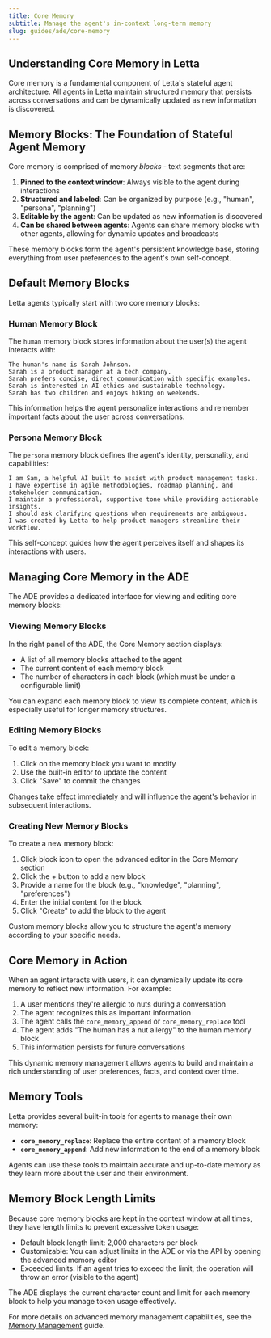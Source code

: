 ```yaml
---
title: Core Memory
subtitle: Manage the agent's in-context long-term memory
slug: guides/ade/core-memory
---
```


## Understanding Core Memory in Letta

Core memory is a fundamental component of Letta's stateful agent architecture. All agents in Letta maintain structured memory that persists across conversations and can be dynamically updated as new information is discovered.

## Memory Blocks: The Foundation of Stateful Agent Memory

Core memory is comprised of memory *blocks* - text segments that are:

1. **Pinned to the context window**: Always visible to the agent during interactions
2. **Structured and labeled**: Can be organized by purpose (e.g., "human", "persona", "planning")
3. **Editable by the agent**: Can be updated as new information is discovered
4. **Can be shared between agents**: Agents can share memory blocks with other agents, allowing for dynamic updates and broadcasts

These memory blocks form the agent's persistent knowledge base, storing everything from user preferences to the agent's own self-concept.

## Default Memory Blocks

Letta agents typically start with two core memory blocks:

### Human Memory Block

The `human` memory block stores information about the user(s) the agent interacts with:

```
The human's name is Sarah Johnson.
Sarah is a product manager at a tech company.
Sarah prefers concise, direct communication with specific examples.
Sarah is interested in AI ethics and sustainable technology.
Sarah has two children and enjoys hiking on weekends.
```

This information helps the agent personalize interactions and remember important facts about the user across conversations.

### Persona Memory Block

The `persona` memory block defines the agent's identity, personality, and capabilities:

```
I am Sam, a helpful AI built to assist with product management tasks.
I have expertise in agile methodologies, roadmap planning, and stakeholder communication.
I maintain a professional, supportive tone while providing actionable insights.
I should ask clarifying questions when requirements are ambiguous.
I was created by Letta to help product managers streamline their workflow.
```

This self-concept guides how the agent perceives itself and shapes its interactions with users.

## Managing Core Memory in the ADE

The ADE provides a dedicated interface for viewing and editing core memory blocks:

### Viewing Memory Blocks

In the right panel of the ADE, the Core Memory section displays:

- A list of all memory blocks attached to the agent
- The current content of each memory block
- The number of characters in each block (which must be under a configurable limit)

You can expand each memory block to view its complete content, which is especially useful for longer memory structures.

### Editing Memory Blocks

To edit a memory block:

1. Click on the memory block you want to modify
2. Use the built-in editor to update the content
3. Click "Save" to commit the changes

Changes take effect immediately and will influence the agent's behavior in subsequent interactions.

### Creating New Memory Blocks

To create a new memory block:

1. Click block icon to open the advanced editor in the Core Memory section
2. Click the + button to add a new block
3. Provide a name for the block (e.g., "knowledge", "planning", "preferences")
4. Enter the initial content for the block
5. Click "Create" to add the block to the agent

Custom memory blocks allow you to structure the agent's memory according to your specific needs.

## Core Memory in Action

When an agent interacts with users, it can dynamically update its core memory to reflect new information. For example:

1. A user mentions they're allergic to nuts during a conversation
2. The agent recognizes this as important information
3. The agent calls the `core_memory_append` or `core_memory_replace` tool
4. The agent adds "The human has a nut allergy" to the human memory block
5. This information persists for future conversations

This dynamic memory management allows agents to build and maintain a rich understanding of user preferences, facts, and context over time.

## Memory Tools

Letta provides several built-in tools for agents to manage their own memory:

- **`core_memory_replace`**: Replace the entire content of a memory block
- **`core_memory_append`**: Add new information to the end of a memory block

Agents can use these tools to maintain accurate and up-to-date memory as they learn more about the user and their environment.

## Memory Block Length Limits

Because core memory blocks are kept in the context window at all times, they have length limits to prevent excessive token usage:

- Default block length limit: 2,000 characters per block
- Customizable: You can adjust limits in the ADE or via the API by opening the advanced memory editor
- Exceeded limits: If an agent tries to exceed the limit, the operation will throw an error (visible to the agent)

The ADE displays the current character count and limit for each memory block to help you manage token usage effectively.

For more details on advanced memory management capabilities, see the [Memory Management](/advanced/memory_management) guide.
